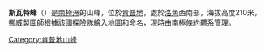 {{expand|time=2014-01-02T17:16:29+00:00}}
{{unreferenced|time=2014-01-02T17:16:29+00:00}}
{{coord|67|16|S|58|28|E|display=title}}

'''斯瓦特峰'''（{{lang-en|Svart Peak}}）是[[南極洲|南極洲]]的山峰，位於[[肯普地|肯普地]]，處於[[洛角|洛角]]西南部，海拔高度210米，[[挪威|挪威]]製圖師根據該國探險隊繪入地圖和命名，現時由[[南極條約體系|南極條約體系]]管理。

{{DEFAULTSORT:Svart Peak}}
[[Category:肯普地山峰|Category:肯普地山峰]]


{{KempLand-geo-stub}}
